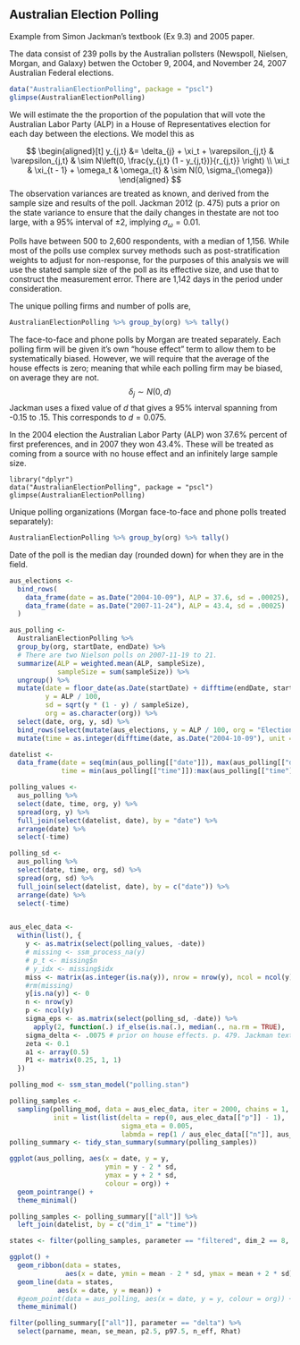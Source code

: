## Australian Election Polling

Example from Simon Jackman's textbook (Ex 9.3) and 2005 paper.

The data consist of 239 polls by the Australian pollsters (Newspoll, Nielsen, Morgan, and Galaxy) betwen the October 9, 2004, and November 24, 2007 Australian Federal elections.
```r
data("AustralianElectionPolling", package = "pscl")
glimpse(AustralianElectionPolling)
```

We will estimate the the proportion of the population that will vote the Australian Labor Party (ALP) in a House of Representatives election for each day between the elections. 
We model this as 

$$
\begin{aligned}[t]
y_{j,t} &= \delta_{j} + \xi_t + \varepsilon_{j,t} & \varepsilon_{j,t} & \sim N\left(0, \frac{y_{j,t} (1 - y_{j,t})}{r_{j,t}} \right) \\
\xi_t & \xi_{t - 1} + \omega_t & \omega_{t} & \sim N(0, \sigma_{\omega})
\end{aligned}
$$
The observation variances are treated as known, and derived from the sample size and results of the poll.
Jackman 2012 (p. 475) puts a prior on the state variance to ensure that the daily changes in thestate are not too large, with a 95% interval of $\pm 2%$, implying $\sigma_{\omega} = 0.01$.

Polls have between 500 to 2,600 respondents, with a median of 1,156.
While most of the polls use complex survey methods such as post-stratification weights to adjust for non-response, for the purposes of this analysis we will use the stated sample size of the poll as its effective size, and use that to construct the measurement error. There are 1,142 days in the period under consideration.

The unique polling firms and number of polls are,
```r
AustralianElectionPolling %>% group_by(org) %>% tally()
```
The face-to-face and phone polls by Morgan are treated separately.
Each polling firm will be given it's own "house effect" term to allow them to 
be systematically biased.
However, we will require that the average of the house effects is zero; 
meaning that while each polling firm may be biased, on average they are not.
$$
\delta_j \sim N(0, d)
$$
Jackman uses a fixed value of $d$ that gives a 95% interval spanning from -0.15 to .15. This corresponds to $d = 0.075$.

In the 2004 election the Australian Labor Party (ALP) won 37.6% percent of
first preferences, and in 2007 they won 43.4%.
These will be treated as coming from a source with no house effect and an infinitely large sample size.

```rAustralianElectionPolling-data
library("dplyr")
data("AustralianElectionPolling", package = "pscl")
glimpse(AustralianElectionPolling)
```

Unique polling organizations (Morgan face-to-face and phone polls treated separately):
```r
AustralianElectionPolling %>% group_by(org) %>% tally()
```

Date of the poll is the median day (rounded down) for when they are in the field.

```r
aus_elections <-
  bind_rows(
    data_frame(date = as.Date("2004-10-09"), ALP = 37.6, sd = .00025),
    data_frame(date = as.Date("2007-11-24"), ALP = 43.4, sd = .00025)
  )

aus_polling <-
  AustralianElectionPolling %>%
  group_by(org, startDate, endDate) %>%
  # There are two Nielson polls on 2007-11-19 to 21.
  summarize(ALP = weighted.mean(ALP, sampleSize),
            sampleSize = sum(sampleSize)) %>%
  ungroup() %>%
  mutate(date = floor_date(as.Date(startDate) + difftime(endDate, startDate, unit = "days"), unit = "day"),
         y = ALP / 100,
         sd = sqrt(y * (1 - y) / sampleSize),
         org = as.character(org)) %>%
  select(date, org, y, sd) %>%
  bind_rows(select(mutate(aus_elections, y = ALP / 100, org = "Election"), -ALP)) %>%
  mutate(time = as.integer(difftime(date, as.Date("2004-10-09"), unit = "days")) + 1)

datelist <-
  data_frame(date = seq(min(aus_polling[["date"]]), max(aus_polling[["date"]]), by = "days"),
             time = min(aus_polling[["time"]]):max(aus_polling[["time"]]))

polling_values <-
  aus_polling %>%
  select(date, time, org, y) %>%
  spread(org, y) %>%
  full_join(select(datelist, date), by = "date") %>%
  arrange(date) %>%
  select(-time)

polling_sd <-
  aus_polling %>%
  select(date, time, org, sd) %>%
  spread(org, sd) %>%
  full_join(select(datelist, date), by = c("date")) %>%
  arrange(date) %>%  
  select(-time)


aus_elec_data <-
  within(list(), {
    y <- as.matrix(select(polling_values, -date))
    # missing <- ssm_process_na(y)
    # p_t <- missing$n
    # y_idx <- missing$idx
    miss <- matrix(as.integer(is.na(y)), nrow = nrow(y), ncol = ncol(y))
    #rm(missing)
    y[is.na(y)] <- 0
    n <- nrow(y)
    p <- ncol(y)
    sigma_eps <- as.matrix(select(polling_sd, -date)) %>%
      apply(2, function(.) if_else(is.na(.), median(., na.rm = TRUE), .))
    sigma_delta <- .0075 # prior on house effects. p. 479. Jackman text.
    zeta <- 0.1
    a1 <- array(0.5)
    P1 <- matrix(0.25, 1, 1)
  })

```

```r
polling_mod <- ssm_stan_model("polling.stan")
```

```r
polling_samples <-
  sampling(polling_mod, data = aus_elec_data, iter = 2000, chains = 1,
           init = list(list(delta = rep(0, aus_elec_data[["p"]] - 1),
                            sigma_eta = 0.005,
                            labmda = rep(1 / aus_elec_data[["n"]], aus_elec_data[["n"]]))))
polling_summary <- tidy_stan_summary(summary(polling_samples))
```

```r
ggplot(aus_polling, aes(x = date, y = y,
                        ymin = y - 2 * sd,
                        ymax = y + 2 * sd,
                        colour = org)) +
  geom_pointrange() +
  theme_minimal()
```

```r
polling_samples <- polling_summary[["all"]] %>%
  left_join(datelist, by = c("dim_1" = "time"))

states <- filter(polling_samples, parameter == "filtered", dim_2 == 8, dim_1 > 3)

ggplot() +
  geom_ribbon(data = states,
              aes(x = date, ymin = mean - 2 * sd, ymax = mean + 2 * sd), alpha = 0.3) +
  geom_line(data = states,
            aes(x = date, y = mean)) +
  #geom_point(data = aus_polling, aes(x = date, y = y, colour = org)) +
  theme_minimal()
```

```r
filter(polling_summary[["all"]], parameter == "delta") %>%
  select(parname, mean, se_mean, p2.5, p97.5, n_eff, Rhat)
```

